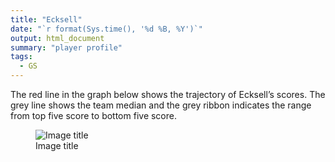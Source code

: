 ```yaml
---
title: "Ecksell"
date: "`r format(Sys.time(), '%d %B, %Y')`"
output: html_document
summary: "player profile"
tags:
  - GS
---
```


The red line in the graph below shows the trajectory of Ecksell's scores. The grey line shows the team median and the grey ribbon indicates the range from top five score to bottom five score.

![Image title](Ecksell.jpg)
